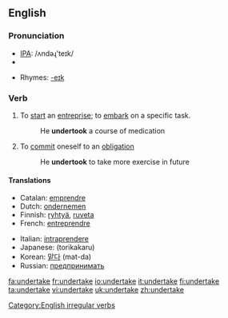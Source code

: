 ==English==

===Pronunciation===
*[[w:IPA|IPA]]: /ʌndəɻ'teɪk/
*{{audio|en-us-undertake.ogg|Audio (US)}}

*Rhymes: [[Rhymes:English:-eɪk|-eɪk]]

===Verb===
{{en-verb|undertakes|undertaking|undertook|undertaken}}

# To [[start]] an [[entreprise]]; to [[embark]] on a specific task.
#:He '''undertook''' a course of medication
# To [[commit]] oneself to an [[obligation]]
#:He '''undertook''' to take more exercise in future

====Translations====
{{trans-top|start}}
*Catalan: [[emprendre]]
*Dutch: [[ondernemen]]
*Finnish: [[ryhtyä]], [[ruveta]]
*French: [[entreprendre]]
{{trans-mid}}
*Italian: [[intraprendere]]
*Japanese: {{JAchar|[[取り掛かる]]}} (torikakaru)
*Korean: [[맡다]] (mat-da)
*Russian: [[предпринимать]]
{{trans-bottom}}

[[Category:English irregular verbs]]

[[fa:undertake]]
[[fr:undertake]]
[[io:undertake]]
[[it:undertake]]
[[fi:undertake]]
[[ta:undertake]]
[[vi:undertake]]
[[uk:undertake]]
[[zh:undertake]]